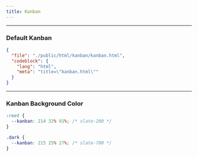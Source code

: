 ```yaml
---
title: Kanban
---
```


---


### Default Kanban

<CodePreviewer src="/html/kanban/kanban.html" />

```json doc-gen:file
{
  "file": "./public/html/kanban/kanban.html",
  "codeblock": {
    "lang": "html",
    "meta": "title=\"kanban.html\""
  }
}
```

---

### Kanban Background Color

```css title="css"
:root {
  --kanban: 214 32% 91%; /* slate-200 */
}

.dark {
  --kanban: 215 25% 27%; /* slate-700 */
}
```
